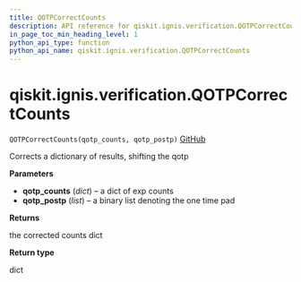 ```yaml
---
title: QOTPCorrectCounts
description: API reference for qiskit.ignis.verification.QOTPCorrectCounts
in_page_toc_min_heading_level: 1
python_api_type: function
python_api_name: qiskit.ignis.verification.QOTPCorrectCounts
---
```


# qiskit.ignis.verification.QOTPCorrectCounts

<span id="qiskit.ignis.verification.QOTPCorrectCounts" />

`QOTPCorrectCounts(qotp_counts, qotp_postp)` [GitHub](https://github.com/qiskit-community/qiskit-ignis/tree/stable/0.7/qiskit/ignis/verification/accreditation/qotp.py "view source code")

Corrects a dictionary of results, shifting the qotp

**Parameters**

*   **qotp\_counts** (*dict*) – a dict of exp counts
*   **qotp\_postp** (*list*) – a binary list denoting the one time pad

**Returns**

the corrected counts dict

**Return type**

dict

